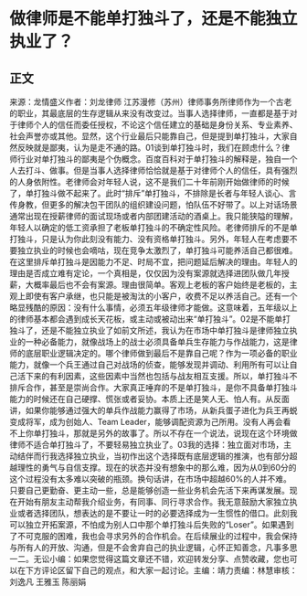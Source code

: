 # 做律师是不能单打独斗了，还是不能独立执业了？
## 正文
来源：龙情盛义作者：刘龙律师 江苏漫修（苏州）律师事务所律师作为一个古老的职业，其最底层的生存逻辑从来没有改变过。当事人选择律师，一直都是基于对于律师个人的信任而委任授权，不论这个信任建立的基础是身份关系、专业素养、社会声誉亦或其他。显然，这个行业最后只能靠自己，但是提到单打独斗，大家自然反映就是鄙夷，认为是走不通的路。01谈到单打独斗时，我们在顾虑什么？律师行业对单打独斗的鄙夷是个伪概念。百度百科对于单打独斗的解释是，独自一个人去打斗、做事。但是当事人选择律师恰恰就是基于对律师个人的信任，具有强烈的人身依附性。老律师会对年轻人说，这不是我们二十年前刚开始做律师的时候了，单打独斗做不起来了。此时“排斥”单打独斗，不排除是长者与年轻人谈心、言传身教，但更多的解决包干团队的组织建设问题，怕队伍不好带了。以上对话场景通常出现在授薪律师的面试现场或者内部团建活动的酒桌上。我只能狭隘的理解，年轻人以确定的低工资承担了老板单打独斗的不确定性风险。老律师排斥的不是单打独斗，只是认为你此刻没有能力、没有资格单打独斗。另外，年轻人在考虑要不要独立执业的时候也会嘀咕，现在竞争太激烈了，单打独斗可能养活自己都很难。在这里排斥单打独斗是因能力不足、时局不宜，把问题延后解决的理由。年轻人的理由是否成立难有定论，一个真相是，仅仅因为没有案源就选择进团队做几年授薪，大概率最后也不会有案源。理由很简单。客观上老板的客户始终是老板的，主观上即使有客户承继，也只能是被淘汰的小客户，收费不足以养活自己。还有一个略显残酷的原因：没有什么事情，必须五年级律师才能做。这意味着，五年级以上的律师基本都会遇到成长天花板，或主动或被动出来“单打独斗”。02是不能单打独斗了，还是不能独立执业了如前文所述，我认为在市场中单打独斗是律师独立执业的一种必备能力，就像战场上的战士必须具备单兵生存能力与作战能力，这是律师的底层职业逻辑决定的。哪个律师做到最后不是靠自己呢？作为一项必备的职业能力，就像一个兵王通过自己对战场的侦查，能够发现并调动、利用所有可以让自己活下来的有利因素，这些因素中当然也包括与战友相互支援。所以，单打独斗不排斥合作，甚至是崇尚合作。大家真正唾弃的不是单打独斗，是你不具备单打独斗能力的时候还在自己硬撑、慌张或者妥协。本质上还是笑人无、怕人有。从反面讲，如果你能够通过强大的单兵作战能力赢得了市场，从新兵蛋子进化为兵王再蜕变成将军，成为创始人、Team Leader，能够调配资源为己所用。没有人再会看不上你单打独斗，那就是另外的故事了。所以不存在一个说法，说现在这个环境做律师不适合单打独斗了，不要轻易独立执业了。03我的选择：独立面对市场，主动结伴而行我选择独立执业，当初作出这个选择既有底层逻辑的推演，也有部分超越理性的勇气与自信支撑。现在的状态并没有想象中的那么难，因为从0到60分的这个过程没有太多难以突破的瓶颈。换句话讲，在市场中超越60%的人并不难。只要自己更勤奋、更主动一些，总是能够创造一些业务机会先活下来再谋发展。现在开始有朋友主动帮我介绍业务，有同事、同行寻求合作。我无意鼓励大家独立执业或者选择团队，想表达的是不要让一时的必要选择成为一生惯性的借口。此刻我可以独立开拓案源，不怕成为别人口中那个单打独斗后失败的“Loser”。如果遇到了不可克服的困难，我也会寻求另外的合作机会。在后续展业的过程中，我会保持与所有人的开放、沟通，但是不会舍弃自己的执业逻辑，心怀正知善念，凡事多思一二。无讼小编：如果您觉得这篇文章还不错，欢迎转发分享、点赞收藏，您也可以在下方评论区留下自己的观点，和大家一起讨论。主编：靖力责编：林慧审核：刘逸凡 王雅玉 陈丽娟 